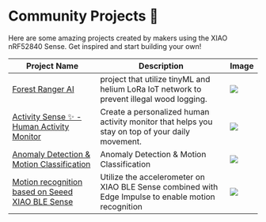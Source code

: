 # Community Projects 🌟

Here are some amazing projects created by makers using the XIAO nRF52840 Sense. Get inspired and start building your own!


| Project Name | Description | Image |
|--------------|-------------|--------|
|[Forest Ranger AI](https://wiki.seeedstudio.com/Grove_Wio_E5_Helium_tinyML_Demo/)|project that utilize tinyML and helium LoRa IoT network to prevent illegal wood logging.|![](https://raw.githubusercontent.com/salmanfarisvp/resource/main/Images/lora%2Btinyml/illegalWoodlogging.png)|
|[Activity Sense ✨ - Human Activity Monitor](https://workshop.makergram.com/docs/tiny-ml-workshop/ActivitySense)|Create a personalized human activity monitor that helps you stay on top of your daily movement.|![](https://workshop.makergram.com/assets/images/bandInstalled-0c810d0092a35dc59b90d345dbb642ee.png)|
|[Anomaly Detection & Motion Classification](https://www.hackster.io/mjrobot/tinyml-made-easy-anomaly-detection-motion-classification-958fd2)|Anomaly Detection & Motion Classification| ![](https://hackster.imgix.net/uploads/attachments/1472235/_d2Lefd6Xrq.blob?auto=compress%2Cformat&w=900&h=675&fit=min) |
|[Motion recognition based on Seeed XIAO BLE Sense](https://www.hackster.io/SeeedStudio/motion-recognition-based-on-seeed-xiao-ble-sense-87fe2a)|Utilize the accelerometer on XIAO BLE Sense combined with Edge Impulse to enable motion recognition | ![](https://hackster.imgix.net/uploads/attachments/1444020/image_ljHxNrIFXr.png?auto=compress%2Cformat&w=740&h=555&fit=max) |
